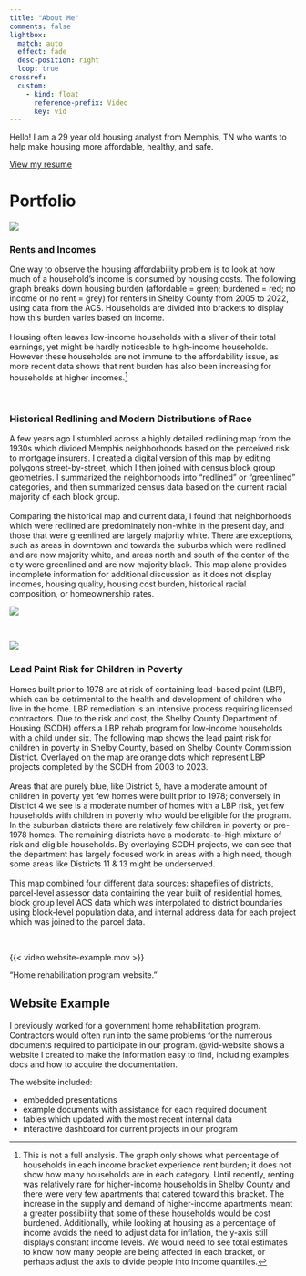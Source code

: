 ```yaml
---
title: "About Me"
comments: false
lightbox: 
  match: auto
  effect: fade
  desc-position: right
  loop: true
crossref:
  custom:
    - kind: float
      reference-prefix: Video
      key: vid
---
```


Hello! I am a 29 year old housing analyst from Memphis, TN who wants to help make housing more affordable, healthy, and safe.

[View my resume](resume.qmd)

# Portfolio

::: {layout="[6,6]" layout-valign="center" .column-screen-inset-shaded}
![](GRAPHI.png){group="grapholio"}

### Rents and Incomes

One way to observe the housing affordability problem is to look at how much of a household's income is consumed by housing costs. The following graph breaks down housing burden (affordable = green; burdened = red; no income or no rent = grey) for renters in Shelby County from 2005 to 2022, using data from the ACS. Households are divided into brackets to display how this burden varies based on income.<br><br> Housing often leaves low-income households with a sliver of their total earnings, yet might be hardly noticeable to high-income households. However these households are not immune to the affordability issue, as more recent data shows that rent burden has also been increasing for households at higher incomes.^[This is not a full analysis. The graph only shows what percentage of households in each income bracket experience rent burden; it does not show how many households are in each category. Until recently, renting was relatively rare for higher-income households in Shelby County and there were very few apartments that catered toward this bracket. The increase in the supply and demand of higher-income apartments meant a greater possibility that some of these households would be cost burdened. Additionally, while looking at housing as a percentage of income avoids the need to adjust data for inflation, the y-axis still displays constant income levels. We would need to see total estimates to know how many people are being affected in each bracket, or perhaps adjust the axis to divide people into income quantiles.]

:::

<br/>


::: {layout="[6,6]" layout-valign="center" .column-screen-inset-shaded}

### Historical Redlining and Modern Distributions of Race

A few years ago I stumbled across a highly detailed redlining map from the 1930s which divided Memphis neighborhoods based on the perceived risk to mortgage insurers. I created a digital version of this map by editing polygons street-by-street, which I then joined with census block group geometries. I summarized the neighborhoods into "redlined" or "greenlined" categories, and then summarized census data based on the current racial majority of each block group.<br><br>
Comparing the historical map and current data, I found that neighborhoods which were redlined are predominately non-white in the present day, and those that were greenlined are largely majority white. There are exceptions, such as areas in downtown and towards the suburbs which were redlined and are now majority white, and areas north and south of the center of the city were greenlined and are now majority black. This map alone provides incomplete information for additional discussion as it does not display incomes, housing quality, housing cost burden, historical racial composition, or homeownership rates.

![](redlining-and-current-race.png){group="grapholio"}

:::

<br>

::: {layout="[6,6]" layout-valign="center" .column-screen-inset-shaded}

![](bivariate-lead-risk-by-district-with-LHR.png){group="grapholio"}

### Lead Paint Risk for Children in Poverty

Homes built prior to 1978 are at risk of containing lead-based paint (LBP), which can be detrimental to the health and development of children who live in the home. LBP remediation is an intensive process requiring licensed contractors. Due to the risk and cost, the Shelby County Department of Housing (SCDH) offers a LBP rehab program for low-income households with a child under six. The following map shows the lead paint risk for children in poverty in Shelby County, based on Shelby County Commission District. Overlayed on the map are orange dots which represent LBP projects completed by the SCDH from 2003 to 2023.<br><br>
Areas that are purely blue, like District 5, have a moderate amount of children in poverty yet few homes were built prior to 1978; conversely in District 4 we see is a moderate number of homes with a LBP risk, yet few households with children in poverty who would be eligible for the program. In the suburban districts there are relatively few children in poverty or pre-1978 homes. The remaining districts have a moderate-to-high mixture of risk and eligible households. By overlaying SCDH projects, we can see that the department has largely focused work in areas with a high need, though some areas like Districts 11 & 13 might be underserved.<br><br>
This map combined four different data sources: shapefiles of districts, parcel-level assessor data containing the year built of residential homes, block group level ACS data which was interpolated to district boundaries using block-level population data, and internal address data for each project which was joined to the parcel data.

:::

<br>

::: {.grid .column-screen-inset-shaded}

::: {.g-col-6}

::: {#vid-website}

{{< video website-example.mov >}}

"Home rehabilitation program website."

:::

:::

::: {.g-col-6}

## Website Example

I previously worked for a government home rehabilitation program. Contractors would often run into the same problems for the numerous documents required to participate in our program. @vid-website shows a website I created to make the information easy to find, including examples docs and how to acquire the documentation.

The website included: 

- embedded presentations
- example documents with assistance for each required document
- tables which updated with the most recent internal data
- interactive dashboard for current projects in our program

:::

:::